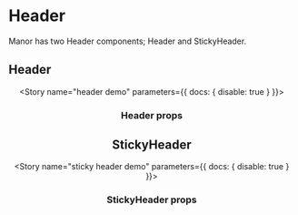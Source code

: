 
<Meta title="Components|Header" />

# Header

Manor has two Header components; Header and StickyHeader.

## Header

<Preview>
 <Story name="header">
  <Header number="1800 123 456" />
 </Story>
</Preview>

<Story name="header demo" parameters={{ docs: { disable: true } }}>
  <HeaderView />
</Story>

### Header props

<Props of={Header} />

## StickyHeader

<Preview>
 <Story name="sticky header">
  <StickyHeader number="1800 123 456" />
 </Story>
</Preview>

<Story name="sticky header demo" parameters={{ docs: { disable: true } }}>
  <StickyHeaderView />
</Story>

### StickyHeader props

<Props of={StickyHeader} />
